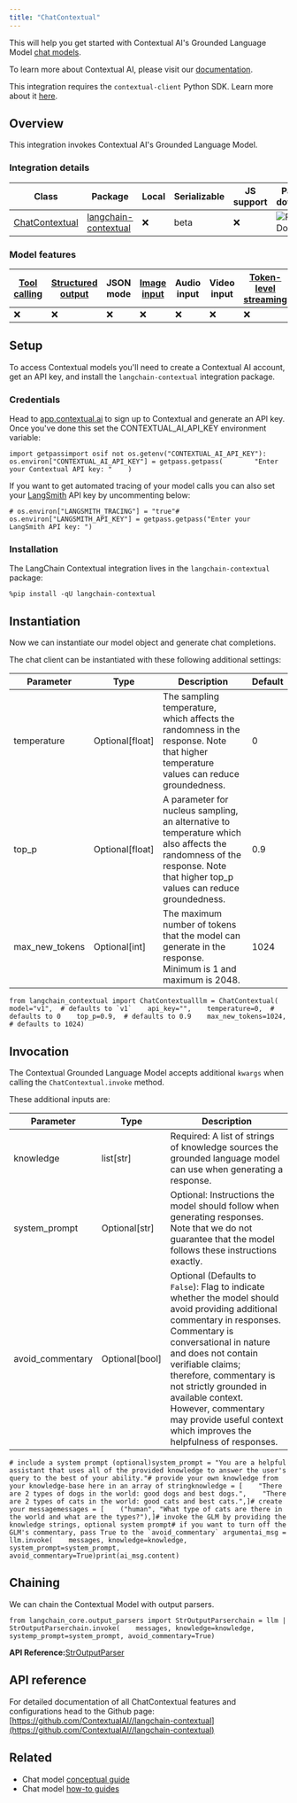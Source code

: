 ```yaml
---
title: "ChatContextual"
---
```


This will help you get started with Contextual AI's Grounded Language Model [chat models](/src/oss/concepts/chat_models).

To learn more about Contextual AI, please visit our [documentation](https://docs.contextual.ai/).

This integration requires the `contextual-client` Python SDK. Learn more about it [here](https://github.com/ContextualAI/contextual-client-python).

## Overview

This integration invokes Contextual AI's Grounded Language Model.

### Integration details

| Class                                                                   | Package                                                                | Local | Serializable | JS support | Package downloads                                                                           | Package latest                                                                           |
| ----------------------------------------------------------------------- | ---------------------------------------------------------------------- | ----- | ------------ | ---------- | ------------------------------------------------------------------------------------------- | ---------------------------------------------------------------------------------------- |
| [ChatContextual](https://github.com/ContextualAI//langchain-contextual) | [langchain-contextual](https://pypi.org/project/langchain-contextual/) | ❌     | beta         | ❌          | ![PyPI - Downloads](/images/oss/integrations/chat/contextual/pypi/dm/langchain-contextual) | ![PyPI - Version](/images/oss/integrations/chat/contextual/pypi/v/langchain-contextual) |

### Model features

| [Tool calling](/src/oss/how_to/tool_calling) | [Structured output](/src/oss/how_to/structured_output) | JSON mode | [Image input](/src/oss/how_to/multimodal_inputs) | Audio input | Video input | [Token-level streaming](/src/oss/how_to/chat_streaming) | Native async | [Token usage](/src/oss/how_to/chat_token_usage_tracking) | [Logprobs](/src/oss/how_to/logprobs) |
| ------------------------------------------ | ---------------------------------------------------- | --------- | ---------------------------------------------- | ----------- | ----------- | ----------------------------------------------------- | ------------ | ------------------------------------------------------ | ---------------------------------- |
| ❌                                          | ❌                                                    | ❌         | ❌                                              | ❌           | ❌           | ❌                                                     | ❌            | ❌                                                      | ❌                                  |

## Setup

To access Contextual models you'll need to create a Contextual AI account, get an API key, and install the `langchain-contextual` integration package.

### Credentials

Head to [app.contextual.ai](https://app.contextual.ai) to sign up to Contextual and generate an API key. Once you've done this set the CONTEXTUAL\_AI\_API\_KEY environment variable:

```
import getpassimport osif not os.getenv("CONTEXTUAL_AI_API_KEY"):    os.environ["CONTEXTUAL_AI_API_KEY"] = getpass.getpass(        "Enter your Contextual API key: "    )
```

If you want to get automated tracing of your model calls you can also set your [LangSmith](https://docs.smith.langchain.com/) API key by uncommenting below:

```
# os.environ["LANGSMITH_TRACING"] = "true"# os.environ["LANGSMITH_API_KEY"] = getpass.getpass("Enter your LangSmith API key: ")
```

### Installation

The LangChain Contextual integration lives in the `langchain-contextual` package:

```
%pip install -qU langchain-contextual
```

## Instantiation

Now we can instantiate our model object and generate chat completions.

The chat client can be instantiated with these following additional settings:

| Parameter        | Type             | Description                                                                                                                                                                | Default |
| ---------------- | ---------------- | -------------------------------------------------------------------------------------------------------------------------------------------------------------------------- | ------- |
| temperature      | Optional\[float] | The sampling temperature, which affects the randomness in the response. Note that higher temperature values can reduce groundedness.                                       | 0       |
| top\_p           | Optional\[float] | A parameter for nucleus sampling, an alternative to temperature which also affects the randomness of the response. Note that higher top\_p values can reduce groundedness. | 0.9     |
| max\_new\_tokens | Optional\[int]   | The maximum number of tokens that the model can generate in the response. Minimum is 1 and maximum is 2048.                                                                | 1024    |

```
from langchain_contextual import ChatContextualllm = ChatContextual(    model="v1",  # defaults to `v1`    api_key="",    temperature=0,  # defaults to 0    top_p=0.9,  # defaults to 0.9    max_new_tokens=1024,  # defaults to 1024)
```

## Invocation

The Contextual Grounded Language Model accepts additional `kwargs` when calling the `ChatContextual.invoke` method.

These additional inputs are:

| Parameter         | Type            | Description                                                                                                                                                                                                                                                                                                                                                                   |
| ----------------- | --------------- | ----------------------------------------------------------------------------------------------------------------------------------------------------------------------------------------------------------------------------------------------------------------------------------------------------------------------------------------------------------------------------- |
| knowledge         | list\[str]      | Required: A list of strings of knowledge sources the grounded language model can use when generating a response.                                                                                                                                                                                                                                                              |
| system\_prompt    | Optional\[str]  | Optional: Instructions the model should follow when generating responses. Note that we do not guarantee that the model follows these instructions exactly.                                                                                                                                                                                                                    |
| avoid\_commentary | Optional\[bool] | Optional (Defaults to `False`): Flag to indicate whether the model should avoid providing additional commentary in responses. Commentary is conversational in nature and does not contain verifiable claims; therefore, commentary is not strictly grounded in available context. However, commentary may provide useful context which improves the helpfulness of responses. |

```
# include a system prompt (optional)system_prompt = "You are a helpful assistant that uses all of the provided knowledge to answer the user's query to the best of your ability."# provide your own knowledge from your knowledge-base here in an array of stringknowledge = [    "There are 2 types of dogs in the world: good dogs and best dogs.",    "There are 2 types of cats in the world: good cats and best cats.",]# create your messagemessages = [    ("human", "What type of cats are there in the world and what are the types?"),]# invoke the GLM by providing the knowledge strings, optional system prompt# if you want to turn off the GLM's commentary, pass True to the `avoid_commentary` argumentai_msg = llm.invoke(    messages, knowledge=knowledge, system_prompt=system_prompt, avoid_commentary=True)print(ai_msg.content)
```

## Chaining

We can chain the Contextual Model with output parsers.

```
from langchain_core.output_parsers import StrOutputParserchain = llm | StrOutputParserchain.invoke(    messages, knowledge=knowledge, systemp_prompt=system_prompt, avoid_commentary=True)
```

**API Reference:**[StrOutputParser](https://python.langchain.com/api_reference/core/output_parsers/langchain_core.output_parsers.string.StrOutputParser.html)

## API reference

For detailed documentation of all ChatContextual features and configurations head to the Github page: [https://github.com/ContextualAI//langchain-contextual](https://github.com/ContextualAI//langchain-contextual)

## Related

* Chat model [conceptual guide](/src/oss/concepts/chat_models)
* Chat model [how-to guides](/src/oss/how_to/#chat-models)

